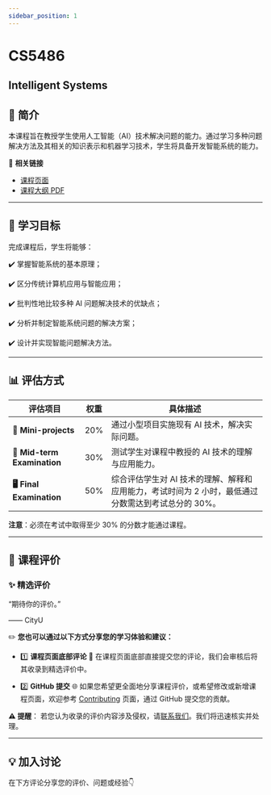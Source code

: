 ```yaml
---
sidebar_position: 1
---
```


# CS5486
## Intelligent Systems

## **📘 简介**
本课程旨在教授学生使用人工智能（AI）技术解决问题的能力。通过学习多种问题解决方法及其相关的知识表示和机器学习技术，学生将具备开发智能系统的能力。

🔗 **相关链接**
- [课程页面](https://www.cityu.edu.hk/catalogue/pg/202425/course/CS5486.htm)
- [课程大纲 PDF](https://www.cityu.edu.hk/catalogue/pg/202425/course/CS5486.pdf)

---

## **🎯 学习目标**

完成课程后，学生将能够：

✔️ 掌握智能系统的基本原理；

✔️ 区分传统计算机应用与智能应用；

✔️ 批判性地比较多种 AI 问题解决技术的优缺点；

✔️ 分析并制定智能系统问题的解决方案；

✔️ 设计并实现智能问题解决方法。

---

## **📊 评估方式**

| **评估项目**              | **权重** | **具体描述**                                                                                       |
|--------------------------|---------|---------------------------------------------------------------------------------------------------|
| **📝 Mini-projects**       | 20%     | 通过小型项目实施现有 AI 技术，解决实际问题。                                                         |
| **📄 Mid-term Examination** | 30%     | 测试学生对课程中教授的 AI 技术的理解与应用能力。                                                     |
| **🖥️ Final Examination**    | 50%     | 综合评估学生对 AI 技术的理解、解释和应用能力，考试时间为 2 小时，最低通过分数需达到考试总分的 30%。       |

**注意**：必须在考试中取得至少 30% 的分数才能通过课程。

---

## **💬 课程评价**

### ✨ **精选评价**
<div className={commentStyles.commentBox}>
    <p className={commentStyles.commentText}>
        “期待你的评价。”
    </p>
    <p className={commentStyles.commentAuthor}>—— CityU</p>
</div>

✏️ **您也可以通过以下方式分享您的学习体验和建议：**

- 1️⃣ **课程页面底部评论**
💬 在课程页面底部直接提交您的评论，我们会审核后将其收录到精选评价中。

- 2️⃣ **GitHub 提交**
🌐 如果您希望更全面地分享课程评价，或希望修改或新增课程页面，欢迎参考 [Contributing](https://penjc.github.io/cityU-navigator/contributing) 页面，通过 GitHub 提交您的贡献。

**⚠️ 提醒**：
若您认为收录的评价内容涉及侵权，请[联系我们](https://github.com/penjc/cityU-navigator/issues)。我们将迅速核实并处理。


---

## **💡 加入讨论**

在下方评论分享您的评价、问题或经验👇
<Utterances />